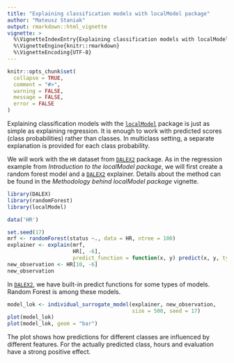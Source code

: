 ---
title: "Explaining classification models with localModel package"
author: "Mateusz Staniak"
output: rmarkdown::html_vignette
vignette: >
  %\VignetteIndexEntry{Explaining classification models with localModel package}
  %\VignetteEngine{knitr::rmarkdown}
  %\VignetteEncoding{UTF-8}
---

```{r setup, include = FALSE}
knitr::opts_chunk$set(
  collapse = TRUE,
  comment = "#>",
  warning = FALSE,
  message = FALSE,
  error = FALSE
)
```

Explaining classification models with the [`localModel`](https://github.com/ModelOriented/localModel) package is just as simple as explaining regression.
It is enough to work with predicted scores (class probabilities) rather than classes. 
In multiclass setting, a separate explanation is provided for each class probability.

We will work with the `HR` dataset from [`DALEX2`](https://github.com/ModelOriented/DALEX2) package.
As in the regression example from _Introduction to the localModel package_, we will first create a random forest model and a [`DALEX2`](https://github.com/ModelOriented/DALEX2) explainer.
Details about the method can be found in the _Methodology behind localModel package_ vignette.

```{r model}
library(DALEX)
library(randomForest)
library(localModel)

data('HR')

set.seed(17)
mrf <- randomForest(status ~., data = HR, ntree = 100)
explainer <- explain(mrf, 
                     HR[, -6],
                     predict_function = function(x, y) predict(x, y, type = "prob"))
new_observation <- HR[10, -6]
new_observation
```

In [`DALEX2`](https://github.com/ModelOriented/DALEX2), we have built-in predict functions for some types of models. Random Forest is among these models.

```{r explanation}
model_lok <- individual_surrogate_model(explainer, new_observation, 
                                        size = 500, seed = 17)
plot(model_lok)
plot(model_lok, geom = "bar")
```

The plot shows how predictions for different classes are influenced by different features.
For the actually predicted class, hours and evaluation have a strong positive effect.
